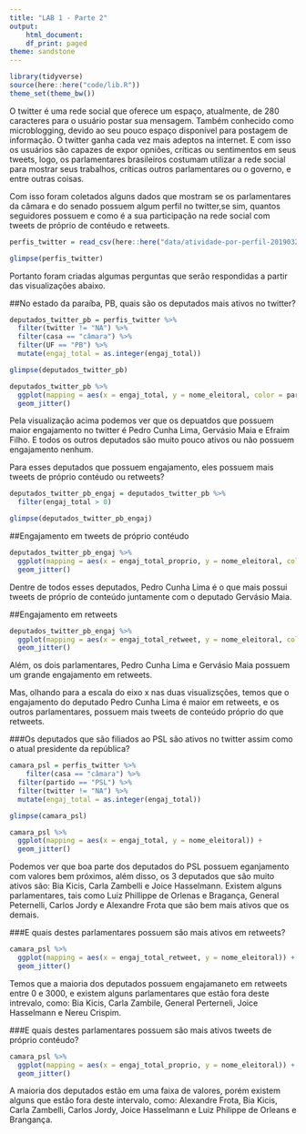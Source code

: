 ```yaml
---
title: "LAB 1 - Parte 2"
output:
    html_document:
    df_print: paged
theme: sandstone
---
```


```r
library(tidyverse)
source(here::here("code/lib.R"))
theme_set(theme_bw())
```
O twitter é uma rede social que oferece um espaço, atualmente, de 280 caracteres para o usuário postar sua mensagem. Também conhecido como microblogging, devido ao seu pouco espaço disponível para postagem de informação. O twitter ganha cada vez mais adeptos na internet. E com isso os usuários são capazes de expor opniões, críticas ou sentimentos em seus tweets, logo, os parlamentares brasileiros costumam utilizar a rede social para mostrar seus trabalhos, críticas outros parlamentares ou o governo, e entre outras coisas.

Com isso foram coletados alguns dados que mostram se os parlamentares da câmara e do senado possuem algum perfil no twitter,se sim, quantos seguidores possuem e como é a sua participação na rede social com tweets de próprio de contéudo e retweets.
```r
perfis_twitter = read_csv(here::here("data/atividade-por-perfil-20190322.csv"))

glimpse(perfis_twitter)
```
Portanto foram criadas algumas perguntas que serão respondidas a partir das visualizações abaixo.

##No estado da paraíba, PB, quais são os deputados mais ativos no twitter?

```r
deputados_twitter_pb = perfis_twitter %>% 
  filter(twitter != "NA") %>%
  filter(casa == "câmara") %>%
  filter(UF == "PB") %>%
  mutate(engaj_total = as.integer(engaj_total))

glimpse(deputados_twitter_pb)
```

```r
deputados_twitter_pb %>%
  ggplot(mapping = aes(x = engaj_total, y = nome_eleitoral, color = partido)) +
  geom_jitter()
```


Pela visualização acima podemos ver que os depuatdos que possuem maior engajamento no twitter é Pedro Cunha Lima, Gervásio Maia e Efraim Filho. E todos os outros deputados são muito pouco ativos ou não possuem engajamento nenhum.

Para esses deputados que possuem engajamento, eles possuem mais tweets de próprio contéudo ou retweets?

```r
deputados_twitter_pb_engaj = deputados_twitter_pb %>%
  filter(engaj_total > 0)

glimpse(deputados_twitter_pb_engaj)
```

##Engajamento em tweets de próprio contéudo

```r
deputados_twitter_pb_engaj %>%
  ggplot(mapping = aes(x = engaj_total_proprio, y = nome_eleitoral, color = partido)) +
  geom_jitter()
```
Dentre de todos esses deputados, Pedro Cunha Lima é o que mais possui tweets de próprio de conteúdo juntamente com o deputado Gervásio Maia.

##Engajamento em retweets

```r
deputados_twitter_pb_engaj %>%
  ggplot(mapping = aes(x = engaj_total_retweet, y = nome_eleitoral, color = partido)) +
  geom_jitter()
```

Além, os dois parlamentares, Pedro Cunha Lima e Gervásio Maia possuem um grande engajamento em retweets.

Mas, olhando para a escala do eixo x nas duas visualizsções, temos que o engajamento do deputado Pedro Cunha Lima é maior em retweets, e os outros parlamentares, possuem mais tweets de conteúdo próprio do que retweets.

###Os deputados que são filiados ao PSL são ativos no twitter assim como o atual presidente da república?


```r
camara_psl = perfis_twitter %>%
    filter(casa == "câmara") %>%
  filter(partido == "PSL") %>%
  filter(twitter != "NA") %>%
  mutate(engaj_total = as.integer(engaj_total))

glimpse(camara_psl)
```
```r
camara_psl %>%
  ggplot(mapping = aes(x = engaj_total, y = nome_eleitoral)) +
  geom_jitter()
```
Podemos ver que boa parte dos deputados do PSL possuem eganjamento com valores bem próximos, além disso, os 3 deputados que são muito ativos são: Bia Kicis, Carla Zambelli e Joice Hasselmann. Existem alguns parlamentares, tais como Luiz Phillippe de Orlenas e Bragança, General Peternelli, Carlos Jordy e Alexandre Frota que são bem mais ativos que os demais.

###E quais destes parlamentares possuem são mais ativos em retweets?
```r
camara_psl %>%
  ggplot(mapping = aes(x = engaj_total_retweet, y = nome_eleitoral)) +
  geom_jitter()
```
Temos que a maioria dos deputados possuem engajamaneto em retweets entre 0 e 3000, e existem alguns parlamentares que estão fora deste intrevalo, como: Bia Kicis, Carla Zambile, General Perterneli, Joice Hasselmann e Nereu Crispim.

###E quais destes parlamentares possuem são mais ativos tweets de próprio contéudo?
```r
camara_psl %>%
  ggplot(mapping = aes(x = engaj_total_proprio, y = nome_eleitoral)) +
  geom_jitter()
```
A maioria dos deputados estão em uma faixa de valores, porém existem alguns que estão fora deste intervalo, como: Alexandre Frota, Bia Kicis, Carla Zambelli, Carlos Jordy, Joice Hasselmann e Luiz Philippe de Orleans e Brangança.